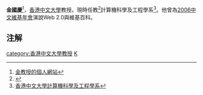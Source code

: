'''金國慶'''<ref>[http://www.cse.cuhk.edu.hk/~king/ 金教授的個人網站]</ref>，[[香港中文大學|香港中文大學]]教授。現時任教<ref>{{Cite web |url=http://www.cuhk.edu.hk/ |title=香港中文大學 |accessdate=2020-09-20 |archive-date=1997-12-11 |archive-url=https://web.archive.org/web/19971211211703/http://www.cuhk.edu.hk/ |dead-url=no }}</ref>計算機科學及工程學系<ref>[http://www.cse.cuhk.edu.hk/ 香港中文大學計算機科學及工程學系]</ref>。他曾為[[2006中文維基年會|2006中文維基年會]]演說Web 2.0與維基百科。

==注解==
{{Reflist}}

{{HK-bio-stub}}

[[category:香港中文大學教授|category:香港中文大學教授]]
[[category:金姓|K]]